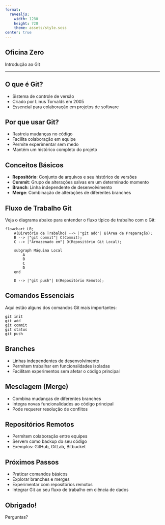 ```yaml
---
format: 
  revealjs:
    width: 1280
    height: 720
    theme: assets/style.scss
center: true
---
```


## Oficina Zero {.title-slide}

Introdução ao Git

---

## O que é Git?

- Sistema de controle de versão
- Criado por Linus Torvalds em 2005
- Essencial para colaboração em projetos de software

## Por que usar Git?

- Rastreia mudanças no código
- Facilita colaboração em equipe
- Permite experimentar sem medo
- Mantém um histórico completo do projeto

## Conceitos Básicos

- **Repositório**: Conjunto de arquivos e seu histórico de versões
- **Commit**: Grupo de alterações salvas em um determinado momento
- **Branch**: Linha independente de desenvolvimento
- **Merge**: Combinação de alterações de diferentes branches

## Fluxo de Trabalho Git

Veja o diagrama abaixo para entender o fluxo típico de trabalho com o Git:

```mermaid
flowchart LR;
    A(Diretório de Trabalho) --> |"git add"| B(Área de Preparação);
    B --> |"git commit"| C(Commit);
    C --> |"Armazenado em"| D(Repositório Git Local);

    subgraph Máquina Local
        A
        B
        C
        D
    end

    D --> |"git push"| E(Repositório Remoto);
```

## Comandos Essenciais

Aqui estão alguns dos comandos Git mais importantes:

```
git init
git add
git commit
git status
git push
```

## Branches

- Linhas independentes de desenvolvimento
- Permitem trabalhar em funcionalidades isoladas
- Facilitam experimentos sem afetar o código principal

## Mesclagem (Merge)

- Combina mudanças de diferentes branches
- Integra novas funcionalidades ao código principal
- Pode requerer resolução de conflitos

## Repositórios Remotos

- Permitem colaboração entre equipes
- Servem como backup do seu código
- Exemplos: GitHub, GitLab, Bitbucket

## Próximos Passos

- Praticar comandos básicos
- Explorar branches e merges
- Experimentar com repositórios remotos
- Integrar Git ao seu fluxo de trabalho em ciência de dados

## Obrigado! {.thanks-slide}

Perguntas?